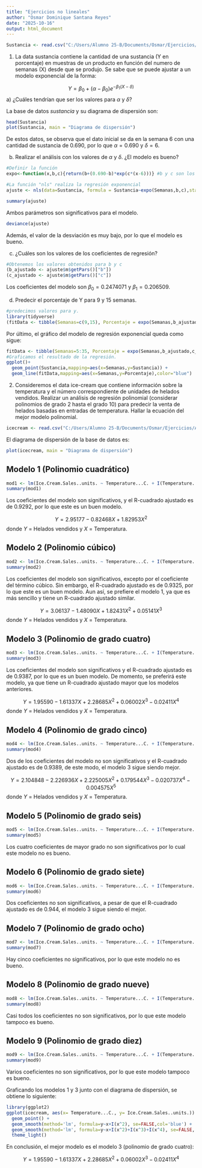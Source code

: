```yaml
---
title: "Ejercicios no lineales"
author: "Osmar Dominique Santana Reyes"
date: "2025-10-16"
output: html_document
---
```


```r
Sustancia <- read.csv("C:/Users/Alumno 25-B/Documents/Osmar/Ejercicios/Analitica/Trabajo 15/sustancia.csv")
```


1. La data sustancia contiene la cantidad de una sustancia (Y en porcentaje) en muestras de un producto en función del numero de semanas (X) desde que se produjo. Se sabe que se puede ajustar a un modelo exponencial de la forma:

$$ Y = \beta_0 + (\alpha - \beta_0) e^{-\beta_1(X - \delta)} $$
a) ¿Cuáles tendrían que ser los valores para $\alpha$ y $\delta$?
    
La base de datos *sustancia* y su diagrama de dispersión son:

```r
head(Sustancia)
plot(Sustancia, main = "Diagrama de dispersión")
```
    
De estos datos, se observa que el dato inicial se da en la semana 6 con una cantidad de sustancia de 0.690, por lo que $\alpha = 0.690$ y $\delta = 6$. 

b) Realizar el análisis con los valores de $\alpha$ y $\delta$. ¿El modelo es bueno?

```r
#Definir la función 
expo<-function(x,b,c){return(b+(0.690-b)*exp(c*(x-6)))} #b y c son los parámetros de la función

#La función "nls" realiza la regresión exponencial
ajuste <- nls(data=Sustancia, formula = Sustancia~expo(Semanas,b,c),start=list(b=-1,c=-0.1),trace=T)

summary(ajuste)
```
Ambos parámetros son significativos para el modelo.

```r
deviance(ajuste)
```

Además, el valor de la desviación es muy bajo, por lo que el modelo es bueno.


c) ¿Cuáles son los valores de los coeficientes de regresión?

```r
#Obtenemos los valores obtenidos para b y c
(b_ajustado <- ajuste$m$getPars()["b"])
(c_ajustado <- ajuste$m$getPars()["c"])
```

Los coeficientes del modelo son $\beta_0 = 0.2474071$ y $\beta_1 = 0.206509$.

d) Predecir el porcentaje de Y para 9 y 15 semanas.

```r
#predecimos valores para y. 
library(tidyverse)
(fitData <- tibble(Semanas=c(9,15), Porcentaje = expo(Semanas,b_ajustado,c_ajustado)))
```

Por último, el gráfico del modelo de regresión exponencial queda como sigue:

```r
fitData <- tibble(Semanas=5:35, Porcentaje = expo(Semanas,b_ajustado,c_ajustado))
#Graficamos el resultado de la regresión. 
ggplot()+
  geom_point(Sustancia,mapping=aes(x=Semanas,y=Sustancia)) +
  geom_line(fitData,mapping=aes(x=Semanas,y=Porcentaje),color="blue")
```

2. Consideremos el data ice-cream que contiene información sobre la temperatura y el número correspondiente de unidades de helados vendidos. Realizar un análisis de regresión polinomial (considerar polinomios de grado 2 hasta el grado 10) para predecir la venta de helados basadas en entradas de temperatura. Hallar la ecuación del mejor modelo polinomial.

```r
icecream <- read.csv("C:/Users/Alumno 25-B/Documents/Osmar/Ejercicios/Analitica/Trabajo 15/ice-cream.csv")
```

El diagrama de dispersión de la base de datos es:

```r
plot(icecream, main = "Diagrama de dispersión")
```

## Modelo 1 (Polinomio cuadrático)

```r
mod1 <- lm(Ice.Cream.Sales..units. ~ Temperature...C. + I(Temperature...C.^2), data=icecream)
summary(mod1)
```

Los coeficientes del modelo son significativos, y el R-cuadrado ajustado es de 0.9292, por lo que este es un buen modelo.

$$ Y = 2.95177 - 0.82468X + 1.82953X^2 $$
donde $Y$ = Helados vendidos y $X$ = Temperatura.

## Modelo 2 (Polinomio cúbico)

```r
mod2 <- lm(Ice.Cream.Sales..units. ~ Temperature...C. + I(Temperature...C.^2) + I(Temperature...C.^3), data=icecream)
summary(mod2)
```

Los coeficientes del modelo son significativos, excepto por el coeficiente del término cúbico. Sin embargo, el R-cuadrado ajustado es de 0.9325, por lo que este es un buen modelo. Aun así, se prefiere el modelo 1, ya que es más sencillo y tiene un R-cuadrado ajustado similar.

$$ Y = 3.06137 - 1.48090 X + 1.82431 X^2 + 0.05141 X^3 $$
donde $Y$ = Helados vendidos y $X$ = Temperatura.

## Modelo 3 (Polinomio de grado cuatro)

```r
mod3 <- lm(Ice.Cream.Sales..units. ~ Temperature...C. + I(Temperature...C.^2) + I(Temperature...C.^3) + I(Temperature...C.^4), data=icecream)
summary(mod3)
```

Los coeficientes del modelo son significativos y el R-cuadrado ajustado es de 0.9387, por lo que es un buen modelo. De momento, se preferirá este modelo, ya que tiene un R-cuadrado ajustado mayor que los modelos anteriores.

$$ Y = 1.95590 - 1.61337 X + 2.28685 X^2 + 0.06002 X^3 - 0.02411 X^4 $$
donde $Y$ = Helados vendidos y $X$ = Temperatura.

## Modelo 4 (Polinomio de grado cinco)

```r
mod4 <- lm(Ice.Cream.Sales..units. ~ Temperature...C. + I(Temperature...C.^2) + I(Temperature...C.^3) + I(Temperature...C.^4) + I(Temperature...C.^5), data=icecream)
summary(mod4)
```

Dos de los coeficientes del modelo no son significativos y el R-cuadrado ajustado es de 0.9389, de este modo, el modelo 3 sigue siendo mejor.

$$ Y = 2.104848 - 2.226936 X + 2.225005 X^2 + 0.179544 X^3 - 0.020737 X^4 - 0.004575 X^5 $$
donde $Y$ = Helados vendidos y $X$ = Temperatura.

## Modelo 5 (Polinomio de grado seis)

```r
mod5 <- lm(Ice.Cream.Sales..units. ~ Temperature...C. + I(Temperature...C.^2) + I(Temperature...C.^3) + I(Temperature...C.^4) + I(Temperature...C.^5) + I(Temperature...C.^6), data=icecream)
summary(mod5)
```

Los cuatro coeficientes de mayor grado no son significativos por lo cual este modelo no es bueno.

## Modelo 6 (Polinomio de grado siete)

```r
mod6 <- lm(Ice.Cream.Sales..units. ~ Temperature...C. + I(Temperature...C.^2) + I(Temperature...C.^3) + I(Temperature...C.^4) + I(Temperature...C.^5) + I(Temperature...C.^6) + I(Temperature...C.^7), data=icecream)
summary(mod6)
```

Dos coeficientes no son significativos, a pesar de que el R-cuadrado ajustado es de 0.944, el modelo 3 sigue siendo el mejor.

## Modelo 7 (Polinomio de grado ocho)

```r
mod7 <- lm(Ice.Cream.Sales..units. ~ Temperature...C. + I(Temperature...C.^2) + I(Temperature...C.^3) + I(Temperature...C.^4) + I(Temperature...C.^5) + I(Temperature...C.^6) + I(Temperature...C.^7) + I(Temperature...C.^8), data=icecream)
summary(mod7)
```

Hay cinco coeficientes no significativos, por lo que este modelo no es bueno.

## Modelo 8 (Polinomio de grado nueve)

```r
mod8 <- lm(Ice.Cream.Sales..units. ~ Temperature...C. + I(Temperature...C.^2) + I(Temperature...C.^3) + I(Temperature...C.^4) + I(Temperature...C.^5) + I(Temperature...C.^6) + I(Temperature...C.^7) + I(Temperature...C.^8) + I(Temperature...C.^9), data=icecream)
summary(mod8)
```

Casi todos los coeficientes no son significativos, por lo que este modelo tampoco es bueno.

## Modelo 9 (Polinomio de grado diez)

```r
mod9 <- lm(Ice.Cream.Sales..units. ~ Temperature...C. + I(Temperature...C.^2) + I(Temperature...C.^3) + I(Temperature...C.^4) + I(Temperature...C.^5) + I(Temperature...C.^6) + I(Temperature...C.^7) + I(Temperature...C.^8) + I(Temperature...C.^9) + I(Temperature...C.^10), data=icecream)
summary(mod9)
```

Varios coeficientes no son significativos, por lo que este modelo tampoco es bueno.

Graficando los modelos 1 y 3 junto con el diagrama de dispersión, se obtiene lo siguiente:

```r
library(ggplot2)
ggplot(icecream, aes(x= Temperature...C., y= Ice.Cream.Sales..units.)) + 
  geom_point() +
  geom_smooth(method='lm', formula=y~x+I(x^2), se=FALSE,col='blue') +
  geom_smooth(method='lm', formula=y~x+I(x^2)+I(x^3)+I(x^4), se=FALSE, col='red')+
  theme_light()
```

En conclusión, el mejor modelo es el modelo 3 (polinomio de grado cuatro):

$$ Y = 1.95590 - 1.61337 X + 2.28685 X^2 + 0.06002 X^3 - 0.02411 X^4 $$








